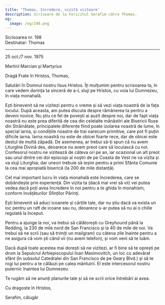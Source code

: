 ```yaml
---
title: 'Thomas, încredere, vizită viitoare'
description: Scrisoare de la Fericitul Serafim către Thomas.
og:
  image: /og/198.png
---
```


<div style={{textAlign:'right', fontFamily:'monospace'}}>Scrisoarea nr. 198</div>
<div style={{textAlign:'left', fontFamily:'monospace'}}>Destinatar: Thomas</div>

---

25 oct./7 nov. 1975

Martirii Marcian și Martyrius

Dragă Frate în Hristos, Thomas,

Salutări în Domnul nostru Iisus Hristos. Îți mulțumim pentru scrisoarea ta, în care vedem dorința ta sinceră de a-L sluji pe Hristos, cu voia lui Dumnezeu, în viața monahală.

Ești binevenit să ne vizitezi pentru o vreme și să vezi viața noastră de la fața locului. După aceasta, am putea discuta despre rămânerea ta pentru a deveni novice. Nu știu ce fel de povești ai auzit despre noi, dar de fapt viața noastră nu este prea diferită de cea din celelalte mănăstiri ale Bisericii Ruse din Străinătate, principalele diferențe fiind poate izolarea noastră de lume, în special iarna, și condițiile noastre de trai oarecum primitive, care pot fi puțin dificile iarna. Iarna noastră nu este de obicei foarte rece, dar de obicei este destul de multă zăpadă. De asemenea, ar trebui să-ți spun că nu avem Liturghie Divină des, deoarece nu avem preot care să locuiască cu noi. Confesorul nostru ne vizitează de câteva ori pe an, iar ocazional un alt preot sau unul dintre cei doi episcopi ai noștri de pe Coasta de Vest ne va vizita și va sluji Liturghia; dar uneori trebuie să ieșim pentru a primi Sfânta Comunie la cea mai apropiată biserică (la 200 de mile distanță).

Cel mai important lucru în viața monahală este încrederea, care se dobândește prin experiență. Din vizita ta (dacă mai vrei să vii) vei putea vedea dacă poți avea încredere în noi pentru a te ghida în monahism, conform învățăturilor Sfinților Părinți.

Ești binevenit să aduci icoanele și cărțile tale, dar nu știu dacă va exista un loc pentru un raft de icoane sau nu, deoarece s-ar putea să nu ai o chilie regulată la început.

Pentru a ajunge la noi, va trebui să călătorești cu Greyhound până la Redding, la 230 de mile nord de San Francisco și la 40 de mile de noi. Va trebui să ne scrii (sau să trimiți un mailgram) cu câteva zile înainte pentru a ne asigura că vom ști când vii (nu avem telefon), și vom veni să te luăm.

Dacă după toate acestea mai dorești să ne vizitezi, ar fi bine să te oprești pe drum la Sepulcrul Arhiepiscopului Ioan Maximovitch, un loc cu adevărat sfânt (în subsolul Catedralei din San Francisco de pe Geary Blvd.) și să te rogi lui pentru a te călăuzi pe calea mântuirii. El este intercesorul nostru puternic înaintea lui Dumnezeu.

Te rugăm să ne anunți planurile tale și să ne scrii orice întrebări ai avea.

Cu dragoste în Hristos,

Serafim, călugăr
